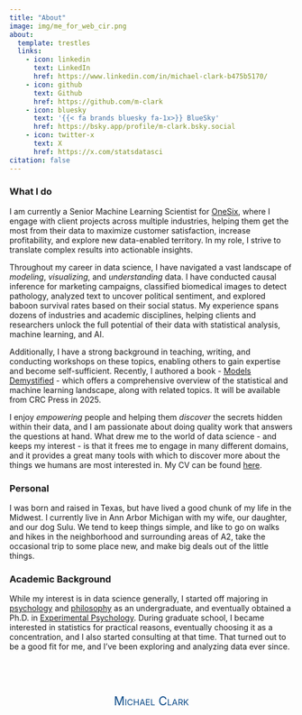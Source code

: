 ```yaml
---
title: "About"
image: img/me_for_web_cir.png
about:
  template: trestles
  links:
    - icon: linkedin
      text: LinkedIn
      href: https://www.linkedin.com/in/michael-clark-b475b5170/
    - icon: github
      text: Github
      href: https://github.com/m-clark
    - icon: bluesky
      text: '{{< fa brands bluesky fa-1x>}} BlueSky'
      href: https://bsky.app/profile/m-clark.bsky.social
    - icon: twitter-x
      text: X
      href: https://x.com/statsdatasci
citation: false
---
```





### What I do

I am currently a Senior Machine Learning Scientist for [OneSix](https://www.onesixsolutions.com/), where I engage with client projects across multiple industries, helping them get the most from their data to maximize customer satisfaction, increase profitability, and explore new data-enabled territory. In my role, I strive to translate complex results into actionable insights.

Throughout my career in data science, I have navigated a vast landscape of *modeling*, *visualizing*, and *understanding* data. I have conducted causal inference for marketing campaigns, classified biomedical images to detect pathology, analyzed text to uncover political sentiment, and explored baboon survival rates based on their social status. My experience spans dozens of industries and academic disciplines, helping clients and researchers unlock the full potential of their data with statistical analysis, machine learning, and AI.

Additionally, I have a strong background in teaching, writing, and conducting workshops on these topics, enabling others to gain expertise and become self-sufficient. Recently, I authored a book - [Models Demystified](https://m-clark.github.io/book-of-models/) - which offers a comprehensive overview of the statistical and machine learning landscape, along with related topics. It will be available from CRC Press in 2025.

I enjoy *empowering* people and helping them *discover* the secrets hidden within their data, and I am passionate about doing quality work that answers the questions at hand. What drew me to the world of data science - and keeps my interest - is that it frees me to engage in many different domains, and it provides a great many tools with which to discover more about the things we humans are most interested in. My CV can be found [here](../cv-non-acad.html).




### Personal

I was born and raised in Texas, but have lived a good chunk of my life in the Midwest. I currently live in Ann Arbor Michigan with my wife, our daughter, and our dog Sulu. We tend to keep things simple, and like to go on walks and hikes in the neighborhood and surrounding areas of A2, take the occasional trip to some place new, and make big deals out of the little things. 



### Academic Background


While my interest is in data science generally, I started off majoring in [psychology](http://www.psy.tcu.edu/) and [philosophy](http://www.phil.tcu.edu/) as an undergraduate, and eventually obtained a Ph.D. in [Experimental Psychology](http://psychology.unt.edu/). During graduate school, I became interested in statistics for practical reasons, eventually choosing it as a concentration, and I also started consulting at that time. That turned out to be a good fit for me, and I've been exploring and analyzing data ever since.



<!-- 

Analytically, I bring a wealth of experience with a diverse array of modeling techniques, including traditional statistical models, machine learning, deep learning, and Bayesian approaches. Additionally, I have a strong background in teaching, writing, and conducting workshops on these topics, empowering others to gain expertise and become self-sufficient.
-->



<br>

<br>
<div style='text-align: center;  color: #0085a1'>
<span itemprop="name" style="font-variant: small-caps; color: #084887; font-size: 150%">Michael Clark</span>
